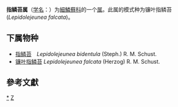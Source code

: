 {{Automatic taxobox
| taxon = Lepidolejeunea
| authority = R. M. Schust. (1963)
| type species = 镰叶指鳞苔<br>''Lepidolejeunea falcata''
| type species authority = (Herzog) R. M. Schust. (1963)
}}
'''指鳞苔属'''（[[学名|学名]]：{{lang|la|''Lepidolejeunea''}}）为[[細鱗蘚科|細鱗蘚科]]的一个[[属|属]]。此属的模式种为镰叶指鳞苔(''Lepidolejeunea falcata'')。

==下属物种==
* [[指鳞苔|指鳞苔]]　''Lepidolejeunea bidentula'' (Steph.) R. M. Schust.
* [[镰叶指鳞苔|镰叶指鳞苔]] ''Lepidolejeunea falcata'' (Herzog) R. M. Schust.

==參考文獻==
{{reflist}}

{{taxonbar}}

[[Category:_指鳞藓属|*]]
[[Category:1963年描述的分类群|Z]]